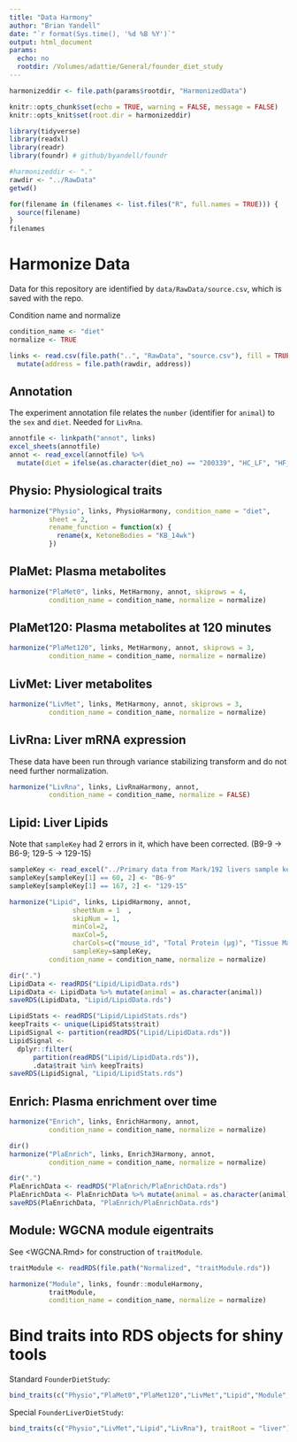 ```yaml
---
title: "Data Harmony"
author: "Brian Yandell"
date: "`r format(Sys.time(), '%d %B %Y')`"
output: html_document
params:
  echo: no
  rootdir: /Volumes/adattie/General/founder_diet_study
---
```


```r
harmonizeddir <- file.path(params$rootdir, "HarmonizedData")
```

```r
knitr::opts_chunk$set(echo = TRUE, warning = FALSE, message = FALSE)
knitr::opts_knit$set(root.dir = harmonizeddir)
```

```r
library(tidyverse)
library(readxl)
library(readr)
library(foundr) # github/byandell/foundr
```

```r
#harmonizeddir <- "."
rawdir <- "../RawData"
getwd()
```

```r
for(filename in (filenames <- list.files("R", full.names = TRUE))) {
  source(filename)
}
filenames
```

# Harmonize Data

Data for this repository are identified by `data/RawData/source.csv`,
which is saved with the repo.

Condition name and normalize

```r
condition_name <- "diet"
normalize <- TRUE
```

```r
links <- read.csv(file.path("..", "RawData", "source.csv"), fill = TRUE) %>%
  mutate(address = file.path(rawdir, address))
```

## Annotation

The experiment annotation file relates the `number` (identifier for `animal`) to the `sex` and `diet`. Needed for `LivRna`.

```r
annotfile <- linkpath("annot", links)
excel_sheets(annotfile)
annot <- read_excel(annotfile) %>%
  mutate(diet = ifelse(as.character(diet_no) == "200339", "HC_LF", "HF_LC"))
```

## Physio: Physiological traits

```r
harmonize("Physio", links, PhysioHarmony, condition_name = "diet",
          sheet = 2,
          rename_function = function(x) {
            rename(x, KetoneBodies = "KB_14wk")
          })
```

## PlaMet: Plasma metabolites

```r
harmonize("PlaMet0", links, MetHarmony, annot, skiprows = 4,
          condition_name = condition_name, normalize = normalize)
```

## PlaMet120: Plasma metabolites at 120 minutes

```r
harmonize("PlaMet120", links, MetHarmony, annot, skiprows = 3,
          condition_name = condition_name, normalize = normalize)
```

## LivMet: Liver metabolites

```r
harmonize("LivMet", links, MetHarmony, annot, skiprows = 3,
          condition_name = condition_name, normalize = normalize)
```

## LivRna: Liver mRNA expression

These data have been run through variance stabilizing transform and
do not need further normalization.

```r
harmonize("LivRna", links, LivRnaHarmony, annot,
          condition_name = condition_name, normalize = FALSE)
```

## Lipid: Liver Lipids

Note that `sampleKey` had 2 errors in it, which have been corrected. (B9-9 -> B6-9; 129-5 -> 129-15)

```r
sampleKey <- read_excel("../Primary data from Mark/192 livers sample key.xlsx")
sampleKey[sampleKey[1] == 60, 2] <- "B6-9"
sampleKey[sampleKey[1] == 167, 2] <- "129-15"
```

```r
harmonize("Lipid", links, LipidHarmony, annot,
                sheetNum = 1  ,
                skipNum = 1,
                minCol=2,
                maxCol=5,
                charCols=c("mouse_id", "Total Protein (µg)", "Tissue Mass (mg)", "strain", "animal", "sex", "condition","Name"),
                sampleKey=sampleKey,
          condition_name = condition_name, normalize = normalize)
```

```r
dir(".")
LipidData <- readRDS("Lipid/LipidData.rds")
LipidData <- LipidData %>% mutate(animal = as.character(animal))
saveRDS(LipidData, "Lipid/LipidData.rds")
```

```r
LipidStats <- readRDS("Lipid/LipidStats.rds")
keepTraits <- unique(LipidStats$trait)
LipidSignal <- partition(readRDS("Lipid/LipidData.rds"))
LipidSignal <- 
  dplyr::filter(
      partition(readRDS("Lipid/LipidData.rds")),
      .data$trait %in% keepTraits)
saveRDS(LipidSignal, "Lipid/LipidStats.rds")
```

## Enrich: Plasma enrichment over time

```r
harmonize("Enrich", links, EnrichHarmony, annot,
          condition_name = condition_name, normalize = normalize)
```
  
```r
dir()
harmonize("PlaEnrich", links, Enrich3Harmony, annot,
          condition_name = condition_name, normalize = normalize)
```

```r
dir(".")
PlaEnrichData <- readRDS("PlaEnrich/PlaEnrichData.rds")
PlaEnrichData <- PlaEnrichData %>% mutate(animal = as.character(animal))
saveRDS(PlaEnrichData, "PlaEnrich/PlaEnrichData.rds")
```

## Module: WGCNA module eigentraits

See <WGCNA.Rmd> for construction of `traitModule`.

```r
traitModule <- readRDS(file.path("Normalized", "traitModule.rds"))
```

```r
harmonize("Module", links, foundr::moduleHarmony,
          traitModule,
          condition_name = condition_name, normalize = normalize)
```

# Bind traits into RDS objects for shiny tools

Standard `FounderDietStudy`:

```r
bind_traits(c("Physio","PlaMet0","PlaMet120","LivMet","Lipid","Module","Enrich","PlaEnrich"))
```


Special `FounderLiverDietStudy`:

```r
bind_traits(c("Physio","LivMet","Lipid","LivRna"), traitRoot = "liver")
```
